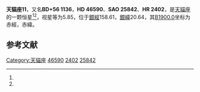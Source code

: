 {{Starbox begin
| name = 天貓座11
}}
{{Starbox observe
| epoch = [[J2000.0|J2000.0]]
| constell = [[天貓座|天貓座]]<ref name=SIMBAD>{{cite web
 | url=http://simbad.u-strasbg.fr/simbad/sim-id?Ident=HR+2402
 | title=Pulsating variable Star
 | publisher=Centre de Données astronomiques de Strasbourg
 | work=SIMBAD
 | accessdate=2012-07-13
 | archive-date=2019-08-15
 | archive-url=https://web.archive.org/web/20190815163545/http://simbad.u-strasbg.fr/simbad/sim-id?Ident=HR+2402
 | dead-url=no
 }}</ref><ref name=DATA>{{cite web
 | url=http://vizier.u-strasbg.fr/viz-bin/VizieR-5?-out.add=.&-source=5050&-corr=PK=HR&-out.max=9999&HR=2402
 | title=VizieR Detailed Page
 | accessdate=2012-07-13
 | archive-date=2016-03-04
 | archive-url=https://web.archive.org/web/20160304193227/http://vizier.u-strasbg.fr/viz-bin/VizieR-5?-out.add=.&-source=5050&-corr=PK=HR&-out.max=9999&HR=2402
 | dead-url=no
 }}</ref>
| 星官 = 
| ra = {{RA|6|37|38.5}}<ref name=SIMBAD /><ref name=DATA />
| dec = {{DEC|+56|51|27}}<ref name=SIMBAD /><ref name=DATA />
| appmag_v = 5.85<ref name=SIMBAD /><ref name=DATA />
}}
{{Starbox character
| class = A2V<ref name=SIMBAD /><ref name=DATA />
| b-v = <ref name=SIMBAD /><ref name=DATA />
| u-b = <ref name=SIMBAD /><ref name=DATA />
| r-i = <ref name=SIMBAD /><ref name=DATA />
| variable = 
}}
{{Starbox astrometry
| radial_v = 
| prop_mo_ra = 0
| parallax = 
| p_error = 
}}
{{Starbox catalog
| names =BD+56 1136，[[SAO星表|SAO]] 25842，[[HD星表|HD]] 46590，[[HR星表|HR]] 2402}}
{{Starbox reference |Simbad=HR+2402}}
{{Starbox end}}

'''天貓座11'''，又名'''BD+56 1136'''，'''HD 46590'''、'''SAO 25842'''、'''HR 2402'''，是[[天貓座|天貓座]]的一颗恒星<ref name=SIMBAD /><ref name=DATA />，视星等为5.85，位于[[銀道座標系|銀經]]158.61，[[銀道座標系|銀緯]]20.64，其[[B1900.0|B1900.0]]坐标为赤經{{RA|6|29|8.3}}，赤緯{{DEC|+56|20.64|17}}。

== 参考文献 ==
{{reflist}}

{{天猫座恒星}}

[[Category:天貓座|Category:天貓座]]
[[Category:HD和HDE天體|46590]]
[[Category:HR天體|2402]]
[[Category:SAO天體|25842]]


{{star-stub}}